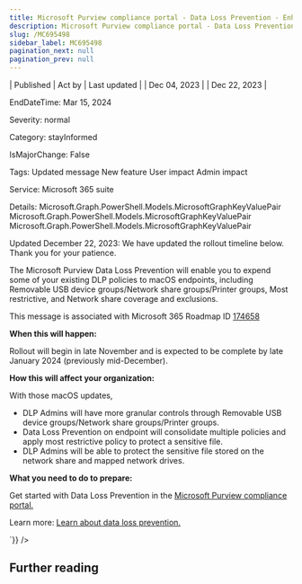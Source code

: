 ```yaml
---
title: Microsoft Purview compliance portal - Data Loss Prevention - Enhancements to DLP capabilities on macOS endpoints
description: Microsoft Purview compliance portal - Data Loss Prevention - Enhancements to DLP capabilities on macOS endpoints
slug: /MC695498
sidebar_label: MC695498
pagination_next: null
pagination_prev: null
---
```



| Published | Act by | Last updated |
| Dec 04, 2023 |  | Dec 22, 2023 |

EndDateTime: Mar 15, 2024

Severity: normal

Category: stayInformed

IsMajorChange: False

Tags: Updated message New feature User impact Admin impact

Service: Microsoft 365 suite

Details: Microsoft.Graph.PowerShell.Models.MicrosoftGraphKeyValuePair Microsoft.Graph.PowerShell.Models.MicrosoftGraphKeyValuePair Microsoft.Graph.PowerShell.Models.MicrosoftGraphKeyValuePair

<div dangerouslySetInnerHTML={{__html:`
<p style="">Updated December 22, 2023: We have updated the rollout timeline below. Thank you for your patience.</p><p style="">The Microsoft Purview Data Loss Prevention will enable you to expend some of your existing DLP policies to macOS endpoints, including Removable USB device groups/Network share groups/Printer groups, Most restrictive, and Network share coverage and exclusions.</p>
<p>This message is associated with Microsoft 365 Roadmap ID <a href="https://www.microsoft.com/microsoft-365/roadmap?filters=&amp;searchterms=174658" target="_blank">174658</a></p>
<p><b>When this will happen:</b></p>

<p>Rollout will begin in late November and is expected to be complete by late January 2024 (previously mid-December).</p>

<p><b>How this will affect your organization:</b></p>

<p>With those macOS updates, 
</p><ul><li>DLP Admins will have more granular controls through Removable USB device groups/Network share groups/Printer groups.
</li><li>Data Loss Prevention on endpoint will consolidate multiple policies and apply most restrictive policy to protect a sensitive file.
</li><li>DLP Admins will be able to protect the sensitive file stored on the network share and mapped network drives.</li></ul>
<p><b>What you need to do to prepare:</b></p>
<p>Get started with Data Loss Prevention in the <a href="https://purview.microsoft.com/compliance" target="_blank">Microsoft Purview compliance portal.</a></p><p> 
</p><p>Learn more: <a href="https://learn.microsoft.com/microsoft-365/compliance/dlp-learn-about-dlp?view=o365-worldwide" target="_blank">Learn about data loss prevention.</a></p>
`}} />

## Further reading
